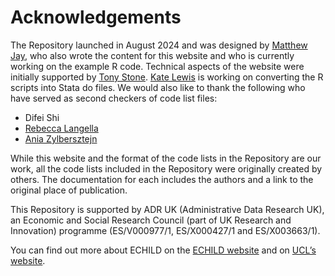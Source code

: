 # Acknowledgements {.unnumbered}

The Repository launched in August 2024 and was designed by [Matthew Jay](https://profiles.ucl.ac.uk/60536-matthew-jay){target="_blank"}, who also wrote the content for this website and who is currently working on the example R code. Technical aspects of the website were initially supported by [Tony Stone](https://profiles.ucl.ac.uk/92864-tony-stone){target="_blank"}. [Kate Lewis](https://profiles.ucl.ac.uk/58088-kate-lewis){target="_blank"} is working on converting the R scripts into Stata do files. We would also like to thank the following who have served as second checkers of code list files:

- Difei Shi
- [Rebecca Langella](https://profiles.ucl.ac.uk/96152-rebecca-langella){target="_blank"}
- [Ania Zylbersztejn](https://profiles.ucl.ac.uk/47044-ania-zylbersztejn){target="_blank"}

While this website and the format of the code lists in the Repository are our work, all the code lists included in the Repository were originally created by others. The documentation for each includes the authors and a link to the original place of publication.

This Repository is supported by ADR UK (Administrative Data Research UK), an Economic and Social Research Council (part of UK Research and Innovation) programme (ES/V000977/1, ES/X000427/1 and ES/X003663/1).

You can find out more about ECHILD on the [ECHILD website](https://www.echild.ac.uk/){target="_blank"} and on [UCL's website](https://www.ucl.ac.uk/child-health/research/population-policy-and-practice-research-and-teaching-department/cenb-clinical-20){target="_blank"}. 
